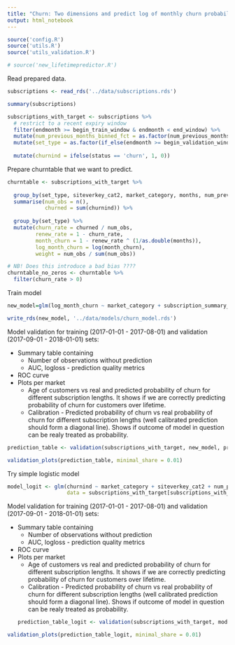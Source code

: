 ```yaml
---
title: "Churn: Two dimensions and predict log of monthly churn probability"
output: html_notebook
---
```


```r
source('config.R')
source('utils.R')
source('utils_validation.R')

# source('new_lifetimepredictor.R')
```

Read prepared data.

```r
subscriptions <- read_rds('../data/subscriptions.rds')
```

```r
summary(subscriptions)
```

```r
subscriptions_with_target <- subscriptions %>%
  # restrict to a recent expiry window
  filter(endmonth >= begin_train_window & endmonth < end_window) %>%
  mutate(num_previous_months_binned_fct = as.factor(num_previous_months_binned)) %>%
  mutate(set_type = as.factor(if_else(endmonth >= begin_validation_window, 'validation', 'training'))) %>%
  
  mutate(churnind = ifelse(status == 'churn', 1, 0)) 
```


Prepare churntable that we want to predict.

```r
churntable <- subscriptions_with_target %>%
  
  group_by(set_type, siteverkey_cat2, market_category, months, num_previous_months_binned, chosen_subs_length, subscription_summary_no_market) %>%
  summarise(num_obs = n(), 
            churned = sum(churnind)) %>%
  
  group_by(set_type) %>%
  mutate(churn_rate = churned / num_obs,
         renew_rate = 1 - churn_rate,
         month_churn = 1 - renew_rate ^ (1/as.double(months)),
         log_month_churn = log(month_churn),
         weight = num_obs / sum(num_obs))

# NB! Does this introduce a bad bias ????
churntable_no_zeros <- churntable %>%
  filter(churn_rate > 0)
```

Train model

```r
new_model=glm(log_month_churn ~ market_category + subscription_summary_no_market, data=churntable_no_zeros[churntable_no_zeros$set_type == 'training', ], weights = weight)

write_rds(new_model, '../data/models/churn_model.rds')
```

Model validation for training (2017-01-01 - 2017-08-01) and validation (2017-09-01 - 2018-01-01) sets:

* Summary table containing
    + Number of observations without prediction
    + AUC, logloss - prediction quality metrics
* ROC curve
* Plots per market
    + Age of customers vs real and predicted probability of churn for different subscription lengths. It shows if we are correctly predicting probability of churn for customers over lifetime.
    + Calibration - Predicted probability of churn vs real probability of churn for different subscription lengths (well calibrated prediction should form a diagonal line). Shows if outcome of model in question can be realy treated as probability.

```r
prediction_table <- validation(subscriptions_with_target, new_model, predict_2fct_model)
```

```r
validation_plots(prediction_table, minimal_share = 0.01)
```

Try simple logistic model
```r
model_logit <- glm(churnind ~ market_category + siteverkey_cat2 + num_previous_months_binned + months + chosen_subs_length,
                   data = subscriptions_with_target[subscriptions_with_target$set_type == 'training',], family = 'binomial')
```


Model validation for training (2017-01-01 - 2017-08-01) and validation (2017-09-01 - 2018-01-01) sets:

* Summary table containing
    + Number of observations without prediction
    + AUC, logloss - prediction quality metrics
* ROC curve
* Plots per market
    + Age of customers vs real and predicted probability of churn for different subscription lengths. It shows if we are correctly predicting probability of churn for customers over lifetime.
    + Calibration - Predicted probability of churn vs real probability of churn for different subscription lengths (well calibrated prediction should form a diagonal line). Shows if outcome of model in question can be realy treated as probability.
```r
prediction_table_logit <- validation(subscriptions_with_target, model_logit)
```

```r
validation_plots(prediction_table_logit, minimal_share = 0.01)
```